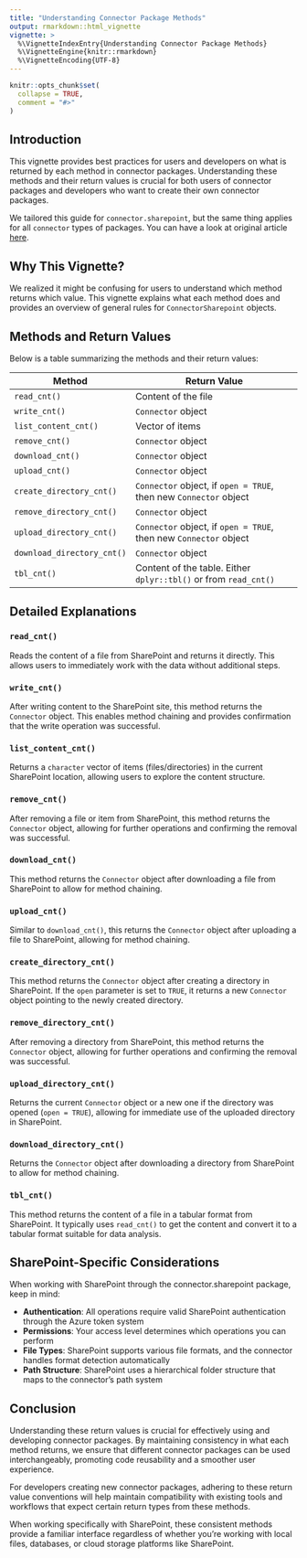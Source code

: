 ```yaml
---
title: "Understanding Connector Package Methods"
output: rmarkdown::html_vignette
vignette: >
  %\VignetteIndexEntry{Understanding Connector Package Methods}
  %\VignetteEngine{knitr::rmarkdown}
  %\VignetteEncoding{UTF-8}
---
```


```r
knitr::opts_chunk$set(
  collapse = TRUE,
  comment = "#>"
)
```

## Introduction

This vignette provides best practices for users and developers on what is returned by each method in connector packages. Understanding these methods and their return values is crucial for both users of connector packages and developers who want to create their own connector packages.

We tailored this guide for `connector.sharepoint`, but the same thing applies for all `connector` types of packages.
You can have a look at original article [here](https://novonordisk-opensource.github.io/connector/articles/Consistent-API.html).

## Why This Vignette?

We realized it might be confusing for users to understand which method returns which value. This vignette explains what each method does and provides an overview of general rules for `ConnectorSharepoint` objects.

## Methods and Return Values

Below is a table summarizing the methods and their return values:

| Method                    | Return Value                                                      |
|---------------------------|-------------------------------------------------------------------|
| `read_cnt()`              | Content of the file                                               |
| `write_cnt()`             | `Connector` object                                                |
| `list_content_cnt()`      | Vector of items                                                   |
| `remove_cnt()`            | `Connector` object                                                |
| `download_cnt()`          | `Connector` object                                                |
| `upload_cnt()`            | `Connector` object                                                |
| `create_directory_cnt()`  | `Connector` object, if `open = TRUE`, then new `Connector` object |
| `remove_directory_cnt()`  | `Connector` object                                                |
| `upload_directory_cnt()`  | `Connector` object, if `open = TRUE`, then new `Connector` object |
| `download_directory_cnt()`| `Connector` object                                                |
| `tbl_cnt()`               | Content of the table. Either `dplyr::tbl()` or from `read_cnt()`  |

## Detailed Explanations

### `read_cnt()`
Reads the content of a file from SharePoint and returns it directly.
This allows users to immediately work with the data without additional steps.

### `write_cnt()`
After writing content to the SharePoint site, this method returns the `Connector` object.
This enables method chaining and provides confirmation that the write operation was successful.

### `list_content_cnt()`
Returns a `character` vector of items (files/directories) in the current SharePoint location, allowing users to explore the content structure.

### `remove_cnt()`
After removing a file or item from SharePoint, this method returns the `Connector` object, allowing for further operations and confirming the removal was successful.

### `download_cnt()`
This method returns the `Connector` object after downloading a file from SharePoint to allow for method chaining.

### `upload_cnt()`
Similar to `download_cnt()`, this returns the `Connector` object after uploading a file to SharePoint, allowing for method chaining.

### `create_directory_cnt()`
This method returns the `Connector` object after creating a directory in SharePoint. If the `open` parameter is set to `TRUE`, it returns a new `Connector` object pointing to the newly created directory.

### `remove_directory_cnt()`
After removing a directory from SharePoint, this method returns the `Connector` object, allowing for further operations and confirming the removal was successful.

### `upload_directory_cnt()`
Returns the current `Connector` object or a new one if the directory was opened (`open = TRUE`), allowing for immediate use of the uploaded directory in SharePoint.

### `download_directory_cnt()`
Returns the `Connector` object after downloading a directory from SharePoint to allow for method chaining.

### `tbl_cnt()`
This method returns the content of a file in a tabular format from SharePoint.
It typically uses `read_cnt()` to get the content and convert it to a tabular format suitable for data analysis.

## SharePoint-Specific Considerations

When working with SharePoint through the connector.sharepoint package, keep in mind:

- **Authentication**: All operations require valid SharePoint authentication through the Azure token system
- **Permissions**: Your access level determines which operations you can perform
- **File Types**: SharePoint supports various file formats, and the connector handles format detection automatically
- **Path Structure**: SharePoint uses a hierarchical folder structure that maps to the connector's path system

## Conclusion

Understanding these return values is crucial for effectively using and developing connector packages. By maintaining consistency in what each method returns, we ensure that different connector packages can be used interchangeably, promoting code reusability and a smoother user experience.

For developers creating new connector packages, adhering to these return value conventions will help maintain compatibility with existing tools and workflows that expect certain return types from these methods.

When working specifically with SharePoint, these consistent methods provide a familiar interface regardless of whether you're working with local files, databases, or cloud storage platforms like SharePoint.